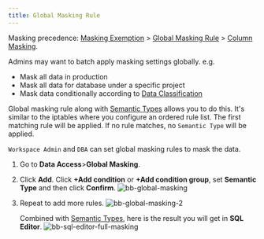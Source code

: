 ```yaml
---
title: Global Masking Rule
---
```


<HintBlock type="info">

Masking precedence: [Masking Exemption](/docs/security/data-masking/access-unmasked-data) > [Global Masking Rule](/docs/security/data-masking/global-masking-rule) > [Column Masking](/docs/security/data-masking/column-masking).

</HintBlock>

Admins may want to batch apply masking settings globally. e.g.

- Mask all data in production
- Mask all data for database under a specific project
- Mask data conditionally according to [Data Classification](../data-classification)

Global masking rule along with [Semantic Types](/docs/security/data-masking/semantic-types) allows you to do this. It's similar to the iptables where you configure an ordered
rule list. The first matching rule will be applied. If no rule matches, no `Semantic Type` will be applied.

`Workspace Admin` and `DBA` can set global masking rules to mask the data.

1. Go to **Data Access**>**Global Masking**.
1. Click **Add**. Click **+Add condition** or **+Add condition group**, set **Semantic Type** and then click **Confirm**.
   ![bb-global-masking](/content/docs/security/data-masking/bb-global-masking.webp)
1. Repeat to add more rules.
   ![bb-global-masking-2](/content/docs/security/data-masking/bb-global-masking-2.webp)

   Combined with [Semantic Types](/docs/security/data-masking/semantic-types), here is the result you will get in **SQL Editor**.
   ![bb-sql-editor-full-masking](/content/docs/security/data-masking/bb-sql-editor-full-masking.webp)
